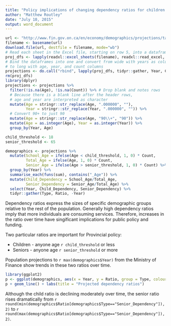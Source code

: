 ```yaml
---
title: "Policy implications of changing dependency ratios for children and seniors"
author: "Matthew Routley"
date: "July 10, 2015"
output: word_document
---
```


```r
url <- "http://www.fin.gov.on.ca/en/economy/demographics/projections/table6.xls"
filename <- basename(url)
download.file(url, destfile = filename, mode="wb")
# Read each sheet in the Excel file, starting on row 5, into a dataframe
proj_dfs <- lapply(readxl::excel_sheets(filename), readxl::read_excel, path = filename, skip = 5)
# Bind the dataframes into one and convert from wide with years as columns 
# to long with age, year, and count columns
projections <- do.call("rbind", lapply(proj_dfs, tidyr::gather, Year, Count, -Age))
rm(proj_dfs)
library(dplyr)
projections <- projections %>%
  filter(!is.na(Age), !is.na(Count)) %>% # Drop blank and notes rows
  # Because there is a blank line after the header rows, 
  # age and year are interpreted as character
  mutate(Age = stringr::str_replace(Age, ".000000", ""),
         Year = stringr::str_replace(Year, ".000000", "")) %>%
  # Convert 90+ to just 90
  mutate(Age = stringr::str_replace(Age, "90\\+", "90")) %>%
  mutate(Age = as.integer(Age), Year = as.integer(Year)) %>%
  group_by(Year, Age)

child_threshold <- 18
senior_threshold <- 65

demographics <- projections %>%
  mutate(School_Age = ifelse(Age < child_threshold, 1, 0) * Count,
         Total_Age = ifelse(Age, 1, 0) * Count,
         Senior_Age = ifelse(Age > senior_threshold, 1, 0) * Count) %>%
  group_by(Year) %>%
  summarise_each(funs(sum), contains("_Age")) %>%
  mutate(Child_Dependency = School_Age/Total_Age,
         Senior_Dependency = Senior_Age/Total_Age) %>% 
  select(Year, Child_Dependency, Senior_Dependency) %>% 
  tidyr::gather(Type, Ratio, -Year)
```

Dependency ratios express the sizes of specific demographic groups relative to the rest of the population. Generally high dependency ratios imply that more individuals are consuming services. Therefore, increases in the ratio over time have singificant implications for public policy and funding.

Two particular ratios are important for Provincial policy:

- Children - anyone age `r child_threshold` or less
- Seniors - anyone age `r senior_threshold` or more

Population projections to `r max(demographics$Year)` from the Ministry of Finance show trends in these two ratios over time.

```r
library(ggplot2)
p <- ggplot(demographics, aes(x = Year, y = Ratio, group = Type, colour = Type))
p + geom_line() + labs(title = "Projected dependency ratios")
```

Although the child ratio is declining moderately over time, the senior ratio rises dramatically from `r round(min(demographics$Ratio[demographics$Type=="Senior_Dependency"]), 2)` to `r round(max(demographics$Ratio[demographics$Type=="Senior_Dependency"]), 2)`.

